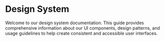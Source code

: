 # Design System

Welcome to our design system documentation. This guide provides comprehensive information about our UI components, design patterns, and usage guidelines to help create consistent and accessible user interfaces.

